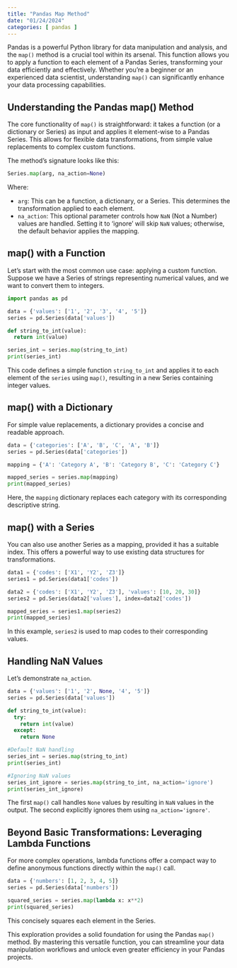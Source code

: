 ```yaml
---
title: "Pandas Map Method"
date: "01/24/2024"
categories: [ pandas ]
---
```



Pandas is a powerful Python library for data manipulation and analysis, and the `map()` method is a crucial tool within its arsenal.  This function allows you to apply a function to each element of a Pandas Series, transforming your data efficiently and effectively. Whether you're a beginner or an experienced data scientist, understanding `map()` can significantly enhance your data processing capabilities.


## Understanding the Pandas map() Method

The core functionality of `map()` is straightforward: it takes a function (or a dictionary or Series) as input and applies it element-wise to a Pandas Series.  This allows for flexible data transformations, from simple value replacements to complex custom functions.

The method's signature looks like this:

```python
Series.map(arg, na_action=None)
```

Where:

* `arg`: This can be a function, a dictionary, or a Series.  This determines the transformation applied to each element.
* `na_action`: This optional parameter controls how `NaN` (Not a Number) values are handled.  Setting it to 'ignore' will skip `NaN` values; otherwise, the default behavior applies the mapping.


##  map() with a Function

Let's start with the most common use case: applying a custom function.  Suppose we have a Series of strings representing numerical values, and we want to convert them to integers.

```python
import pandas as pd

data = {'values': ['1', '2', '3', '4', '5']}
series = pd.Series(data['values'])

def string_to_int(value):
  return int(value)

series_int = series.map(string_to_int)
print(series_int)
```

This code defines a simple function `string_to_int` and applies it to each element of the `series` using `map()`, resulting in a new Series containing integer values.


## map() with a Dictionary

For simple value replacements, a dictionary provides a concise and readable approach.

```python
data = {'categories': ['A', 'B', 'C', 'A', 'B']}
series = pd.Series(data['categories'])

mapping = {'A': 'Category A', 'B': 'Category B', 'C': 'Category C'}

mapped_series = series.map(mapping)
print(mapped_series)

```

Here, the `mapping` dictionary replaces each category with its corresponding descriptive string.


## map() with a Series

You can also use another Series as a mapping, provided it has a suitable index.  This offers a powerful way to use existing data structures for transformations.

```python
data1 = {'codes': ['X1', 'Y2', 'Z3']}
series1 = pd.Series(data1['codes'])

data2 = {'codes': ['X1', 'Y2', 'Z3'], 'values': [10, 20, 30]}
series2 = pd.Series(data2['values'], index=data2['codes'])

mapped_series = series1.map(series2)
print(mapped_series)
```

In this example, `series2` is used to map codes to their corresponding values.


## Handling NaN Values

Let's demonstrate `na_action`.


```python
data = {'values': ['1', '2', None, '4', '5']}
series = pd.Series(data['values'])

def string_to_int(value):
  try:
    return int(value)
  except:
    return None

#Default NaN handling
series_int = series.map(string_to_int)
print(series_int)

#Ignoring NaN values
series_int_ignore = series.map(string_to_int, na_action='ignore')
print(series_int_ignore)
```

The first `map()` call handles `None` values by resulting in `NaN` values in the output. The second explicitly ignores them using `na_action='ignore'`.


##  Beyond Basic Transformations: Leveraging Lambda Functions

For more complex operations, lambda functions offer a compact way to define anonymous functions directly within the `map()` call.


```python
data = {'numbers': [1, 2, 3, 4, 5]}
series = pd.Series(data['numbers'])

squared_series = series.map(lambda x: x**2)
print(squared_series)
```

This concisely squares each element in the Series.


This exploration provides a solid foundation for using the Pandas `map()` method.  By mastering this versatile function, you can streamline your data manipulation workflows and unlock even greater efficiency in your Pandas projects.

